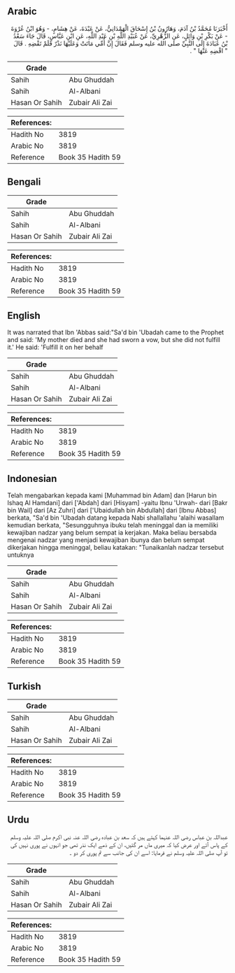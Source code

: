 ## Arabic


<div dir="rtl" lang="ar" style={{fontSize:'larger',backgroundColor:'#f8f9fa',padding:20}}>
أَخْبَرَنَا مُحَمَّدُ بْنُ آدَمَ، وَهَارُونُ بْنُ إِسْحَاقَ الْهَمْدَانِيُّ، عَنْ عَبْدَةَ، عَنْ هِشَامٍ، - وَهُوَ ابْنُ عُرْوَةَ - عَنْ بَكْرِ بْنِ وَائِلٍ، عَنِ الزُّهْرِيِّ، عَنْ عُبَيْدِ اللَّهِ بْنِ عَبْدِ اللَّهِ، عَنِ ابْنِ عَبَّاسٍ، قَالَ جَاءَ سَعْدُ بْنُ عُبَادَةَ إِلَى النَّبِيِّ صلى الله عليه وسلم فَقَالَ إِنَّ أُمِّي مَاتَتْ وَعَلَيْهَا نَذْرٌ فَلَمْ تَقْضِهِ ‏.‏ قَالَ ‏ "‏ اقْضِهِ عَنْهَا ‏"‏ ‏.‏
</div>
<div style={{backgroundColor:'#f8f9fa',padding:20, marginBottom: 10}}><table> <thead> <tr> <th>Grade</th> <th></th> </tr> </thead> <tbody> <tr><td>Sahih</td><td>Abu Ghuddah</td></tr><tr><td>Sahih</td><td>Al-Albani</td></tr><tr><td>Hasan Or Sahih</td><td>Zubair Ali Zai</td></tr></tbody></table><table> <thead> <tr> <th>References:</th> <th></th> </tr> </thead> <tbody><tr><td>Hadith No</td><td>3819</td></tr><tr><td>Arabic No</td><td>3819</td></tr><tr><td>Reference</td><td>Book 35 Hadith 59</td></tr></tbody></table></div>

## Bengali


<div dir="ltr" lang="bn" style={{fontSize:'larger',backgroundColor:'#f8f9fa',padding:20}}>

</div>
<div style={{backgroundColor:'#f8f9fa',padding:20, marginBottom: 10}}><table> <thead> <tr> <th>Grade</th> <th></th> </tr> </thead> <tbody> <tr><td>Sahih</td><td>Abu Ghuddah</td></tr><tr><td>Sahih</td><td>Al-Albani</td></tr><tr><td>Hasan Or Sahih</td><td>Zubair Ali Zai</td></tr></tbody></table><table> <thead> <tr> <th>References:</th> <th></th> </tr> </thead> <tbody><tr><td>Hadith No</td><td>3819</td></tr><tr><td>Arabic No</td><td>3819</td></tr><tr><td>Reference</td><td>Book 35 Hadith 59</td></tr></tbody></table></div>

## English


<div dir="ltr" lang="en" style={{fontSize:'larger',backgroundColor:'#f8f9fa',padding:20}}>
It was narrated that Ibn 'Abbas said:"Sa'd bin 'Ubadah came to the Prophet and said: 'My mother died and she had sworn a vow, but she did not fulfill it.' He said: 'Fulfill it on her behalf
</div>
<div style={{backgroundColor:'#f8f9fa',padding:20, marginBottom: 10}}><table> <thead> <tr> <th>Grade</th> <th></th> </tr> </thead> <tbody> <tr><td>Sahih</td><td>Abu Ghuddah</td></tr><tr><td>Sahih</td><td>Al-Albani</td></tr><tr><td>Hasan Or Sahih</td><td>Zubair Ali Zai</td></tr></tbody></table><table> <thead> <tr> <th>References:</th> <th></th> </tr> </thead> <tbody><tr><td>Hadith No</td><td>3819</td></tr><tr><td>Arabic No</td><td>3819</td></tr><tr><td>Reference</td><td>Book 35 Hadith 59</td></tr></tbody></table></div>

## Indonesian


<div dir="ltr" lang="id" style={{fontSize:'larger',backgroundColor:'#f8f9fa',padding:20}}>
Telah mengabarkan kepada kami [Muhammad bin Adam] dan [Harun bin Ishaq Al Hamdani] dari ['Abdah] dari [Hisyam] -yaitu Ibnu 'Urwah- dari [Bakr bin Wail] dari [Az Zuhri] dari ['Ubaidullah bin Abdullah] dari [Ibnu Abbas] berkata, "Sa'd bin 'Ubadah datang kepada Nabi shallallahu 'alaihi wasallam kemudian berkata, "Sesungguhnya ibuku telah meninggal dan ia memiliki kewajiban nadzar yang belum sempat ia kerjakan. Maka beliau bersabda mengenai nadzar yang menjadi kewajiban ibunya dan belum sempat dikerjakan hingga meninggal, beliau katakan: "Tunaikanlah nadzar tersebut untuknya
</div>
<div style={{backgroundColor:'#f8f9fa',padding:20, marginBottom: 10}}><table> <thead> <tr> <th>Grade</th> <th></th> </tr> </thead> <tbody> <tr><td>Sahih</td><td>Abu Ghuddah</td></tr><tr><td>Sahih</td><td>Al-Albani</td></tr><tr><td>Hasan Or Sahih</td><td>Zubair Ali Zai</td></tr></tbody></table><table> <thead> <tr> <th>References:</th> <th></th> </tr> </thead> <tbody><tr><td>Hadith No</td><td>3819</td></tr><tr><td>Arabic No</td><td>3819</td></tr><tr><td>Reference</td><td>Book 35 Hadith 59</td></tr></tbody></table></div>

## Turkish


<div dir="ltr" lang="tr" style={{fontSize:'larger',backgroundColor:'#f8f9fa',padding:20}}>

</div>
<div style={{backgroundColor:'#f8f9fa',padding:20, marginBottom: 10}}><table> <thead> <tr> <th>Grade</th> <th></th> </tr> </thead> <tbody> <tr><td>Sahih</td><td>Abu Ghuddah</td></tr><tr><td>Sahih</td><td>Al-Albani</td></tr><tr><td>Hasan Or Sahih</td><td>Zubair Ali Zai</td></tr></tbody></table><table> <thead> <tr> <th>References:</th> <th></th> </tr> </thead> <tbody><tr><td>Hadith No</td><td>3819</td></tr><tr><td>Arabic No</td><td>3819</td></tr><tr><td>Reference</td><td>Book 35 Hadith 59</td></tr></tbody></table></div>

## Urdu


<div dir="rtl" lang="ur" style={{fontSize:'larger',backgroundColor:'#f8f9fa',padding:20}}>
عبداللہ بن عباس رضی اللہ عنہما کہتے ہیں کہ سعد بن عبادہ رضی اللہ عنہ نبی اکرم صلی اللہ علیہ وسلم کے پاس آئے اور عرض کیا کہ میری ماں مر گئیں، ان کے ذمے ایک نذر تھی جو انہوں نے پوری نہیں کی تو آپ صلی اللہ علیہ وسلم نے فرمایا: اسے ان کی جانب سے تم پوری کر دو ۔
</div>
<div style={{backgroundColor:'#f8f9fa',padding:20, marginBottom: 10}}><table> <thead> <tr> <th>Grade</th> <th></th> </tr> </thead> <tbody> <tr><td>Sahih</td><td>Abu Ghuddah</td></tr><tr><td>Sahih</td><td>Al-Albani</td></tr><tr><td>Hasan Or Sahih</td><td>Zubair Ali Zai</td></tr></tbody></table><table> <thead> <tr> <th>References:</th> <th></th> </tr> </thead> <tbody><tr><td>Hadith No</td><td>3819</td></tr><tr><td>Arabic No</td><td>3819</td></tr><tr><td>Reference</td><td>Book 35 Hadith 59</td></tr></tbody></table></div>